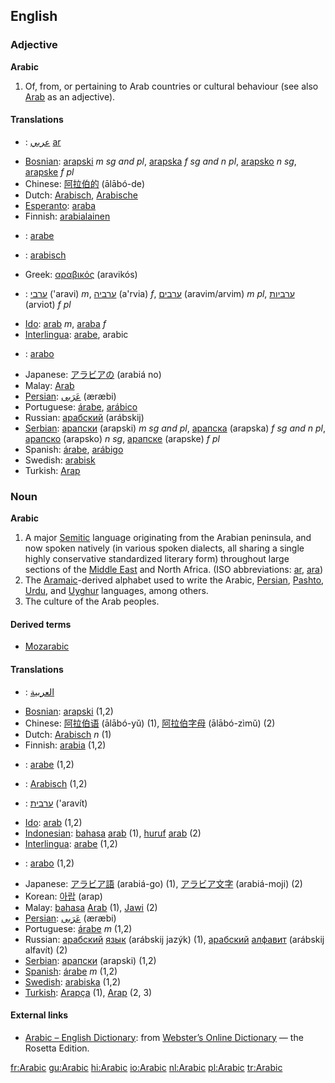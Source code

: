 ==English==
===Adjective===
'''Arabic'''

# Of, from, or pertaining to Arab countries or cultural behaviour (see also [[Arab]] as an adjective).

====Translations====
{{top}}
*{{ar}}: [[عربي]] [[:ar:عربي|ar]] {{IPAchar|(ʕarabiyyun)}}
*[[Bosnian]]: [[arapski]] ''m sg and pl'', [[arapska]] ''f sg and n pl'', [[arapsko]] ''n sg'', [[arapske]] ''f pl''
*Chinese: [[阿拉伯的]] (ālābó-de)
*Dutch: [[Arabisch]], [[Arabische]]
*[[Esperanto]]: [[araba]]
*Finnish: [[arabialainen]]
*{{fr}}: [[arabe]]
*{{de}}: [[arabisch]]
*Greek: [[αραβικός]] (aravikós)
*{{he}}: [[ערבי]] ('aravi) ''m'', [[ערביה]] (a'rvia) ''f'', [[ערבים]] (aravim/arvim) ''m pl'', [[ערביות]] (arviot) ''f pl''
{{mid}}
*[[Ido]]: [[arab]] ''m'', [[araba]] ''f''
*[[Interlingua]]: [[arabe]], arabic
*{{it}}: [[arabo]]
*Japanese: [[アラビア]][[の]] (arabiá no)
*Malay: [[Arab]]
*[[Persian]]: [[عربی|عَرَبی]] (æræbi)
*Portuguese: [[árabe]], [[arábico]]
*Russian: [[арабский]] (arábskij)
*[[Serbian]]: [[арапски]] (arapski) ''m sg and pl'', [[арапска]] (arapska) ''f sg and n pl'', [[арапско]] (arapsko) ''n sg'', [[арапске]] (arapske) ''f pl''
*Spanish: [[árabe]], [[arábigo]]
*Swedish: [[arabisk]]
*Turkish: [[Arap]]
{{bottom}}

===Noun===
'''Arabic'''

# A major [[Semitic]] language originating from the Arabian peninsula, and now spoken natively (in various spoken dialects, all sharing a single highly conservative standardized literary form) throughout large sections of the [[Middle East]] and North Africa. (ISO abbreviations: [[ar]], [[ara]])
# The [[Aramaic]]-derived alphabet used to write the Arabic, [[Persian]], [[Pashto]], [[Urdu]], and [[Uyghur]] languages, among others.
# The culture of the Arab peoples.

====Derived terms====
*[[Mozarabic]]

====Translations====
*{{ar}}: [[العربية]] {{IPAchar|(al-ʕarabíyya)}}
*[[Bosnian]]: [[arapski]] (1,2)
*Chinese: [[阿拉伯语]] (ālābó-yǔ) (1), [[阿拉伯字母]] (ālābó-zìmǔ) (2)
*Dutch: [[Arabisch]] ''n'' (1)
*Finnish: [[arabia]] (1,2)
*{{fr}}: [[arabe]] (1,2)
*{{de}}: [[Arabisch]] (1,2)
*{{he}}: [[ערבית]] ('aravít)
*[[Ido]]: [[arab]] (1,2)
*[[Indonesian]]: [[bahasa]] [[arab]] (1), [[huruf]] [[arab]] (2)
*[[Interlingua]]: [[arabe]] (1,2)
*{{it}}: [[arabo]] (1,2)
*Japanese: [[アラビア語]] (arabiá-go) (1), [[アラビア文字]] (arabiá-moji) (2)
*Korean: [[아랍]] (arap)
*Malay: [[bahasa]] [[Arab]] (1), [[Jawi]] (2)
*[[Persian]]: [[عربی|عَرَبی]] (æræbi)
*Portuguese: [[árabe]] ''m'' (1,2)
*Russian: [[арабский]] [[язык]] (arábskij jazýk) (1), [[арабский]] [[алфавит]] (arábskij alfavít) (2) 
*[[Serbian]]: [[арапски]] (arapski) (1,2)
*[[Spanish]]: [[árabe]] ''m'' (1,2)
*[[Swedish]]: [[arabiska]] (1,2)
*[[Turkish]]: [[Arapça]] (1), [[Arap]] (2, 3)

==== External links====
{{interwiktionary|code=ar}}
*[http://www.websters-online-dictionary.org/definition/Arabic-english/ Arabic – English Dictionary]: from [http://www.websters-online-dictionary.org Webster’s Online Dictionary] — the Rosetta Edition.

[[fr:Arabic]]
[[gu:Arabic]]
[[hi:Arabic]]
[[io:Arabic]]
[[nl:Arabic]]
[[pl:Arabic]]
[[tr:Arabic]]